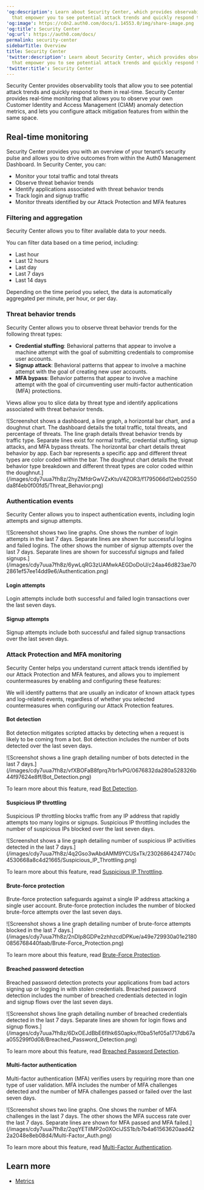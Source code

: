 ---
'og:description': Learn about Security Center, which provides observability tools
  that empower you to see potential attack trends and quickly respond to them in real-time.
'og:image': https://cdn2.auth0.com/docs/1.14553.0/img/share-image.png
'og:title': Security Center
'og:url': https://auth0.com/docs/
permalink: security-center
sidebarTitle: Overview
title: Security Center
'twitter:description': Learn about Security Center, which provides observability tools
  that empower you to see potential attack trends and quickly respond to them in real-time.
'twitter:title': Security Center
---
Security Center provides observability tools that allow you to see potential attack trends and quickly respond to them in real-time. Security Center provides real-time monitoring that allows you to observe your own Customer Identity and Access Management (CIAM) anomaly detection metrics, and lets you configure attack mitigation features from within the same space.

## Real-time monitoring

Security Center provides you with an overview of your tenant’s security pulse and allows you to drive outcomes from within the Auth0 Management Dashboard. In Security Center, you can:

* Monitor your total traffic and total threats
* Observe threat behavior trends
* Identify applications associated with threat behavior trends
* Track login and signup traffic
* Monitor threats identified by our <Tooltip tip="Attack Protection: Features that Auth0 provides to detect and mitigate attacks, including brute-force protection, suspicious IP throttling, breached password detection, bot detection, and adaptive multi-factor authentication." cta="View Glossary" href="/docs/glossary?term=Attack+Protection">Attack Protection</Tooltip> and <Tooltip tip="Attack Protection: Features that Auth0 provides to detect and mitigate attacks, including brute-force protection, suspicious IP throttling, breached password detection, bot detection, and adaptive multi-factor authentication." cta="View Glossary" href="/docs/glossary?term=MFA">MFA</Tooltip> features

### Filtering and aggregation

Security Center allows you to filter available data to your needs.

You can filter data based on a time period, including:

* Last hour
* Last 12 hours
* Last day
* Last 7 days
* Last 14 days

Depending on the time period you select, the data is automatically aggregated per minute, per hour, or per day.

### Threat behavior trends

Security Center allows you to observe threat behavior trends for the following threat types:

* **Credential stuffing**: Behavioral patterns that appear to involve a machine attempt with the goal of submitting credentials to compromise user accounts.
* **Signup attack**: Behavioral patterns that appear to involve a machine attempt with the goal of creating new user accounts.
* **MFA bypass**: Behavior patterns that appear to involve a machine attempt with the goal of circumventing user multi-factor authentication (MFA) protections.

Views allow you to slice data by threat type and identify applications associated with threat behavior trends.

<Frame>![Screenshot shows a dashboard, a line graph, a horizontal bar chart, and a doughnut chart. The dashboard details the total traffic, total threats, and percentage of threats. The line graph details threat behavior trends by traffic type. Separate lines exist for normal traffic, credential stuffing, signup attacks, and MFA bypass threats. The horizontal bar chart details threat behavior by app. Each bar represents a specific app and different threat types are color coded within the bar. The doughnut chart details the threat behavior type breakdown and different threat types are color coded within the doughnut.](/images/cdy7uua7fh8z/2hyZMfdrGwVZxKtuV4ZOR3/f1795066d12eb02550da8f4eb0f00fd5/Threat_Behavior.png)</Frame>

### Authentication events

Security Center allows you to inspect authentication events, including login attempts and signup attempts.

<Frame>![Screenshot shows two line graphs. One shows the number of login attempts in the last 7 days. Separate lines are shown for successful logins and failed logins. The other shows the number of signup attempts over the last 7 days. Separate lines are shown for successful signups and failed signups.](/images/cdy7uua7fh8z/6ywLqRG3zUAMwkAEGDoDoU/c24aa46d823ae702861ef57ee14dd9e6/Authentication.png)</Frame>

#### Login attempts

Login attempts include both successful and failed login transactions over the last seven days.

#### Signup attempts

Signup attempts include both successful and failed signup transactions over the last seven days.

### Attack Protection and MFA monitoring

Security Center helps you understand current attack trends identified by our Attack Protection and MFA features, and allows you to implement countermeasures by enabling and configuring these features:

<Callout icon="file-lines" color="#0EA5E9" iconType="regular">

We will identify patterns that are usually an indicator of known attack types and log-related events, regardless of whether you selected countermeasures when configuring our Attack Protection features.

</Callout>

#### Bot detection

<Tooltip tip="Bot Detection: Form of attack protection in which Auth0 blocks suspected bot traffic by enabling a CAPTCHA during the login process." cta="View Glossary" href="/docs/glossary?term=Bot+detection">Bot detection</Tooltip> mitigates scripted attacks by detecting when a request is likely to be coming from a bot. Bot detection includes the number of bots detected over the last seven days.

<Frame>![Screenshot shows a line graph detailing number of bots detected in the last 7 days.](/images/cdy7uua7fh8z/vfXBOFaB8fprq7rbr1vPG/0676832da280a528326b44f97624e8ff/Bot_Detection.png)</Frame>

To learn more about this feature, read [Bot Detection](/docs/secure/attack-protection/bot-detection).

#### Suspicious IP throttling

<Tooltip tip="Suspicious IP Throttling: Form of attack protection that protects your tenant against suspicious logins targeting too many accounts from a single IP address." cta="View Glossary" href="/docs/glossary?term=Suspicious+IP+throttling">Suspicious IP throttling</Tooltip> blocks traffic from any IP address that rapidly attempts too many logins or signups. Suspicious IP throttling includes the number of suspicious IPs blocked over the last seven days.

<Frame>![Screenshot shows a line graph detailing number of suspicious IP activities detected in the last 7 days.](/images/cdy7uua7fh8z/4q2Gso3wAbdAMM9YCUSxTk/23026864247740c4530668a8c4d21665/Suspicious_IP_Throttling.png)</Frame>

To learn more about this feature, read [Suspicious IP Throttling](/docs/secure/attack-protection/suspicious-ip-throttling).

#### Brute-force protection

<Tooltip tip="Brute-force Protection: Form of attack protection that safeguards against brute-force attacks that occur from a single IP address and target a single user account." cta="View Glossary" href="/docs/glossary?term=Brute-force+protection">Brute-force protection</Tooltip> safeguards against a single IP address attacking a single user account. Brute-force protection includes the number of blocked brute-force attempts over the last seven days.

<Frame>![Screenshot shows a line graph detailing number of brute-force attempts blocked in the last 7 days.](/images/cdy7uua7fh8z/2nDIp8GDPe2zhhzcdDPKue/a49e729930a01e21800856768440faab/Brute-Force_Protection.png)</Frame>

To learn more about this feature, read [Brute-Force Protection](/docs/secure/attack-protection/brute-force-protection).

#### Breached password detection

<Tooltip tip="Breached Password Detection: Form of attack protection in which Auth0 notifies your users if they use a username/password combination that has been compromised in a data leak on a third-party website or app." cta="View Glossary" href="/docs/glossary?term=Breached+password+detection">Breached password detection</Tooltip> protects your applications from <Tooltip tip="Breached Password Detection: Form of attack protection in which Auth0 notifies your users if they use a username/password combination that has been compromised in a data leak on a third-party website or app." cta="View Glossary" href="/docs/glossary?term=bad+actors">bad actors</Tooltip> signing up or logging in with stolen credentials. Breached password detection includes the number of breached credentials detected in login and signup flows over the last seven days.

<Frame>![Screenshot shows line graph detailing number of breached credentials detected in the last 7 days. Separate lines are shown for login flows and signup flows.](/images/cdy7uua7fh8z/6DxOEJdBbE6flhk6S0apkx/f0ba51ef05a1717db67aa055299f0d08/Breached_Password_Detection.png)</Frame>

To learn more about this feature, read [Breached Password Detection](/docs/secure/attack-protection/breached-password-detection).

#### Multi-factor authentication

Multi-factor authentication (MFA) verifies users by requiring more than one type of user validation. MFA includes the number of MFA challenges detected and the number of MFA challenges passed or failed over the last seven days.

<Frame>![Screenshot shows two line graphs. One shows the number of MFA challenges in the last 7 days. The other shows the MFA success rate over the last 7 days. Separate lines are shown for MFA passed and MFA failed.](/images/cdy7uua7fh8z/2qqYETiIMP2o0XOciJSS1b/b7b4a61563620aad422a2048e8eb08d4/Multi-Factor_Auth.png)</Frame>

To learn more about this feature, read [Multi-Factor Authentication](/docs/secure/multi-factor-authentication).

## Learn more

* [Metrics](/docs/secure/security-center/metrics)